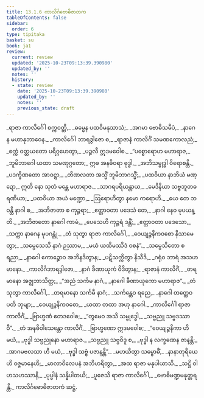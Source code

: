 ```yaml
---
title: 13.1.6 ကာလိင်္ဂဗောဓိဇာတက
tableOfContents: false
sidebar:
  order: 6
type: tipitaka
basket: su
book: ja1
review:
  current: review
  updated: '2025-10-23T09:13:39.390980'
  updated_by: ''
  notes: ''
  history:
  - state: review
    date: '2025-10-23T09:13:39.390980'
    updated_by: ''
    notes: ''
    previous_state: draft
---
```



<ReviewStatus review={frontmatter.review} showDetails={true} />

<HypothesisAnnotation frontmatter={frontmatter} />

<DynamicBreadcrumb />

<Division number="67" book="ja1" e="ch" v="22" p="264">

<Paragraph number="2455" type="verses" book="ja1">
_ရာဇာ ကာလိင်္ဂေါ စက္ကဝတ္တိ,_  
_ဓမ္မေန ပထဝိမနုသာသံ;_  
_အဂမာ ဗောဓိသမီပံ,_  
_နာဂေန မဟာနုဘာဝေန._  

</Paragraph>

</Division>
<Division number="68" book="ja1" e="ch" v="22" p="264">

<Paragraph number="2456" type="verses" book="ja1">
_ကာလိင်္ဂေါ ဘာရဒွါဇော စ,_  
_ရာဇာနံ ကာလိင်္ဂံ သမဏကောလညံ;_  
_စက္ကံ ဝတ္တယတော ပရိဂ္ဂဟေတွာ,_  
_ပဉ္ဇလီ ဣဒမဝေါစ._  

</Paragraph>

</Division>
<Division number="69" book="ja1" e="ch" v="22" p="264">

<Paragraph number="2457" type="verses" book="ja1">
_“ပစ္စောရောဟ မဟာရာဇ,_  
_ဘူမိဘာဂေါ ယထာ သမဏုဂ္ဂတော;_  
ဣဓ အနဓိဝရာ ဗုဒ္ဓါ,_  
_အဘိသမ္ဗုဒ္ဓါ ဝိရောစန္တိ._  

</Paragraph>

</Division>
<Division number="70" book="ja1" e="ch" v="22" p="265">

<Paragraph number="2458" type="verses" book="ja1">
_ပဒက္ခိဏတော အာဝဋ္ဋာ,_  
_တိဏလတာ အသ္မိံ ဘူမိဘာဂသ္မိံ;_  
_ပထဝိယာ နာဘိယံ မဏ္ဍော,_  
ဣတိ နော သုတံ မန္တေ မဟာရာဇ._  

</Paragraph>

</Division>
<Division number="71" book="ja1" e="ch" v="22" p="265">

<Paragraph number="2459" type="verses" book="ja1">
_သာဂရပရိယန္တာယ,_  
_မေဒိနိယာ သဗ္ဗဘူတဓရဏိယာ;_  
_ပထဝိယာ အယံ မဏ္ဍော,_  
_ဩရောဟိတွာ နမော ကရောဟိ._  

</Paragraph>

</Division>
<Division number="72" book="ja1" e="ch" v="22" p="265">

<Paragraph number="2460" type="verses" book="ja1">
_ယေ တေ ဘဝန္တိ နာဂါ စ,_  
_အဘိဇာတာ စ ကုဉ္ဇရာ;_  
_ဧတ္တာဝတာ ပဒေသံ တေ,_  
_နာဂါ နေဝ မုပယန္တိ._  

</Paragraph>

</Division>
<Division number="73" book="ja1" e="ch" v="22" p="265">

<Paragraph number="2461" type="verses" book="ja1">
_အဘိဇာတော နာဂေါ ကာမံ,_  
_ပေသေဟိ ကုဉ္ဇရံ ဒန္တိံ;_  
_ဧတ္တာဝတာ ပဒေသော,_  
_သက္ကာ နာဂေန မုပဂန္တုံ._  

</Paragraph>

</Division>
<Division number="74" book="ja1" e="ch" v="22" p="265">

<Paragraph number="2462" type="verses" book="ja1">
_တံ သုတွာ ရာဇာ ကာလိင်္ဂေါ,_  
_ဝေယျဉ္ဇနိကဝစော နိသာမေတွာ;_  
_သမ္ပေသေသိ နာဂံ ဉဿာမ,_  
_မယံ ယထိမဿိဒံ ဝစနံ”._  

</Paragraph>

</Division>
<Division number="75" book="ja1" e="ch" v="22" p="265">

<Paragraph number="2463" type="verses" book="ja1">
_သမ္ပေသိတော စ ရညာ,_  
_နာဂေါ ကောဉ္စောဝ အဘိနဒိတွာန;_  
_ပဋိသက္ကိတွာ နိသီဒိ,_  
_ဂရုံဝ ဘာရံ အသဟမာနော._  

</Paragraph>

</Division>
<Division number="76" book="ja1" e="ch" v="22" p="265">

<Paragraph number="2464" type="verses" book="ja1">
_ကာလိင်္ဂဘာရဒွါဇော,_  
_နာဂံ ခီဏာယုကံ ဝိဒိတွာန;_  
_ရာဇာနံ ကာလိင်္ဂံ,_  
_တရမာနော အဇ္ဈဘာသိတ္ထ;_  
_“အညံ သင်္ကမ နာဂံ,_  
_နာဂေါ ခီဏာယုကော မဟာရာဇ”._  

</Paragraph>

</Division>
<Division number="77" book="ja1" e="ch" v="22" p="265">

<Paragraph number="2465" type="verses" book="ja1">
_တံ သုတွာ ကာလိင်္ဂေါ,_  
_တရမာနော သင်္ကမီ နာဂံ;_  
_သင်္ကန္တေဝ ရညေ,_  
_နာဂေါ တတ္ထေဝ ပတိ ဘုမျာ;_  
_ဝေယျဉ္ဇနိကဝစော,_  
_ယထာ တထာ အဟု နာဂေါ._  

</Paragraph>

</Division>
<Division number="78" book="ja1" e="ch" v="22" p="265">

<Paragraph number="2466" type="verses" book="ja1">
_ကာလိင်္ဂေါ ရာဇာ ကာလိင်္ဂံ,_  
_ဗြာဟ္မဏံ ဧတဒဝေါစ;_  
_“တွမေဝ အသိ သမ္ဗုဒ္ဓေါ,_  
_သဗ္ဗညူ သဗ္ဗဒဿာဝီ”._  

</Paragraph>

</Division>
<Division number="79" book="ja1" e="ch" v="22" p="265">

<Paragraph number="2467" type="verses" book="ja1">
_တံ အနဓိဝါသေန္တော ကာလိင်္ဂံ,_  
_ဗြာဟ္မဏော ဣဒမဝေါစ;_  
_“ဝေယျဉ္ဇနိကာ ဟိ မယံ,_  
_ဗုဒ္ဓါ သဗ္ဗညုနော မဟာရာဇ._  

</Paragraph>

</Division>
<Division number="80" book="ja1" e="ch" v="22" p="265">

<Paragraph number="2468" type="verses" book="ja1">
_သဗ္ဗညူ သဗ္ဗဝိဒူ စ,_  
_ဗုဒ္ဓါ န လက္ခဏေန ဇာနန္တိ;_  
_အာဂမဗလသာ ဟိ မယံ,_  
_ဗုဒ္ဓါ သဗ္ဗံ ပဇာနန္တိ”._  

</Paragraph>

</Division>
<Division number="81" book="ja1" e="ch" v="22" p="266">

<Paragraph number="2469" type="verses" book="ja1">
_မဟယိတွာ သမ္ဗောဓိံ,_  
_နာနာတုရိယေဟိ ဝဇ္ဇမာနေဟိ;_  
_မာလာဝိလေပနံ အဘိဟရိတွာ,_  
_အထ ရာဇာ မနုပါယာသိ._  

</Paragraph>

</Division>
<Division number="82" book="ja1" e="ch" v="22" p="266">

<Paragraph number="2470" type="verses" book="ja1">
_သဋ္ဌိ ဝါဟသဟဿာနိ,_  
_ပုပ္ဖါနံ သန္နိပါတယိ;_  
_ပူဇေသိ ရာဇာ ကာလိင်္ဂေါ,_  
_ဗောဓိမဏ္ဍမနုတ္တရန္တိ._  


</Paragraph>
</Division>

<Paragraph number="2471" type="center" book="ja1">
ကာလိင်္ဂဗောဓိဇာတကံ ဆဋ္ဌံ.
</Paragraph>